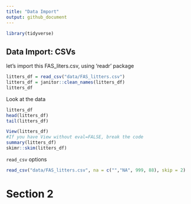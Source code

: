 ```yaml
---
title: "Data Import"
output: github_document
---
```


```r
library(tidyverse)
```


## Data Import: CSVs

let's import this FAS_liters.csv, using 'readr' package

```r
litters_df = read_csv("data/FAS_litters.csv")
litters_df = janitor::clean_names(litters_df)
litters_df

```

Look at the data

```r
litters_df
head(litters_df)
tail(litters_df)
```


```r
View(litters_df)
#If you have View without eval=FALSE, break the code
summary(litters_df)
skimr::skim(litters_df)
```

`read_csv` options

```r
read_csv("data/FAS_litters.csv", na = c("","NA", 999, 88), skip = 2)

```



# Section 2